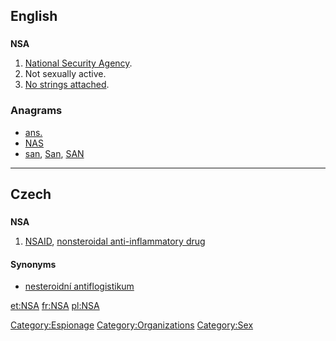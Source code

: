 {{also|-nsa|-nsä}}
==English==

==={{initialism}}===
'''NSA'''

# [[w:National Security Agency|National Security Agency]].
# Not sexually active.
# [[no strings attached|No strings attached]].

===Anagrams===
* [[ans.#English|ans.]] 
* [[NAS#English|NAS]]
* [[san#English|san]], [[San#English|San]], [[SAN#English|SAN]]

[[Category:Espionage]]

----

==Czech==

==={{acronym|Czech}}===
'''NSA'''

# [[NSAID]], [[nonsteroidal anti-inflammatory drug]]

====Synonyms====
* [[nesteroidní antiflogistikum]] {{n}}

[[Category:Organizations]]
[[Category:Sex]]

[[et:NSA]]
[[fr:NSA]]
[[pl:NSA]]